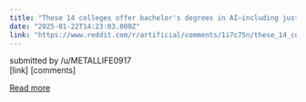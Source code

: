 ```yaml
---
title: "These 14 colleges offer bachelor's degrees in AI—including just one Ivy League school"
date: "2025-01-22T14:23:03.000Z"
link: "https://www.reddit.com/r/artificial/comments/1i7c75n/these_14_colleges_offer_bachelors_degrees_in/"
---
```


submitted by    /u/METALLIFE0917  
 [link]   [comments]

[Read more](https://www.reddit.com/r/artificial/comments/1i7c75n/these_14_colleges_offer_bachelors_degrees_in/)

